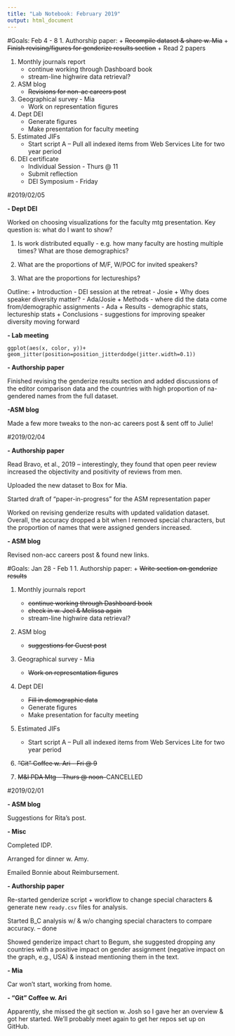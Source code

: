 ```yaml
---
title: "Lab Notebook: February 2019"
output: html_document
---
```

#Goals: Feb 4 - 8
1. Authorship paper:
    + ~~Recompile dataset & share w. Mia~~
    + ~~Finish revising/figures for genderize results section~~
    + Read 2 papers
    
1. Monthly journals report
    + continue working through Dashboard book
    + stream-line highwire data retrieval?
    
1. ASM blog
    + ~~Revisions for non-ac careers post~~

1. Geographical survey - Mia
    + Work on representation figures
    
1. Dept DEI
    + Generate figures
    + Make presentation for faculty meeting
    
1. Estimated JIFs
    + Start script A -- Pull all indexed items from Web Services Lite for two year period

1. DEI certificate
    + Individual Session - Thurs @ 11
    + Submit reflection
    + DEI Symposium - Friday 
    
#2019/02/05

**- Dept DEI**

Worked on choosing visualizations for the faculty mtg presentation. Key question is: what do I want to show?

1. Is work distributed equally - e.g. how many faculty are hosting multiple times? What are those demographics?

2. What are the proportions of M/F, W/POC for invited speakers?

3. What are the proportions for lectureships?

Outline:
  + Introduction - DEI session at the retreat - Josie
  + Why does speaker diversity matter? - Ada/Josie
  + Methods - where did the data come from/demographic assignments - Ada
  + Results - demographic stats, lectureship stats
  + Conclusions - suggestions for improving speaker diversity moving forward

**- Lab meeting**

`ggplot(aes(x, color, y))+ geom_jitter(position=position_jitterdodge(jitter.width=0.1))`

**- Authorship paper**

Finished revising the genderize results section and added discussions of the editor comparison data and the countries with high proportion of na-gendered names from the full dataset.

**-ASM blog**

Made a few more tweaks to the non-ac careers post & sent off to Julie!

#2019/02/04

**- Authorship paper**

Read Bravo, et al., 2019 -- interestingly, they found that open peer review increased the objectivity and positivity of reviews from men.

Uploaded the new dataset to Box for Mia.

Started draft of "paper-in-progress" for the ASM representation paper

Worked on revising genderize results with updated validation dataset. Overall, the accuracy dropped a bit when I removed special characters, but the proportion of names that were assigned genders increased.

**- ASM blog**

Revised non-acc careers post & found new links.

#Goals: Jan 28 - Feb 1
1. Authorship paper:
    + ~~Write section on genderize results~~
    
1. Monthly journals report
    + ~~continue working through Dashboard book~~
    + ~~check in w. Joel & Melissa again~~
    + stream-line highwire data retrieval?
    
1. ASM blog
    + ~~suggestions for Guest post~~

1. Geographical survey - Mia
    + ~~Work on representation figures~~
    
1. Dept DEI
    + ~~Fill in demographic data~~
    + Generate figures
    + Make presentation for faculty meeting
    
1. Estimated JIFs
    + Start script A -- Pull all indexed items from Web Services Lite for two year period

1. ~~"Git" Coffee w. Ari - Fri @ 9~~

1. ~~M&I PDA Mtg - Thurs @ noon~~--CANCELLED

#2019/02/01

**- ASM blog**

Suggestions for Rita's post.

**- Misc**

Completed IDP.

Arranged for dinner w. Amy.

Emailed Bonnie about Reimbursement.

**- Authorship paper**

Re-started genderize script + workflow to change special characters & generate new `ready.csv` files for analysis.

Started B_C analysis w/ & w/o changing special characters to compare accuracy. -- done

Showed genderize impact chart to Begum, she suggested dropping any countries with a positive impact on gender assignment (negative impact on the graph, e.g., USA) & instead mentioning them in the text. 

**- Mia**

Car won't start, working from home.

**- "Git" Coffee w. Ari**

Apparently, she missed the git section w. Josh so I gave her an overview & got her started. We'll probably meet again to get her repos set up on GitHub.